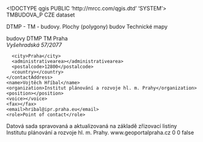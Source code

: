 <!DOCTYPE qgis PUBLIC 'http://mrcc.com/qgis.dtd' 'SYSTEM'>
<qgis version="3.34.5-Prizren">
  <identifier>TMBUDOVA_P</identifier>
  <parentidentifier></parentidentifier>
  <language>CZE</language>
  <type>dataset</type>
  <title>Archivní DTM Prahy - plochy (polygony) budov</title>
  <abstract>DTMP - TM - budovy. Plochy (polygony) budov Technické mapy

</abstract>
  <keywords vocabulary="Search keys">
    <keyword>budovy</keyword>
    <keyword>DTMP</keyword>
    <keyword>TM</keyword>
    <keyword>Praha</keyword>
  </keywords>
  <contact>
    <contactAddress>
      <type></type>
      <address>Vyšehradská 57/2077</address>
      <city>Praha</city>
      <administrativearea></administrativearea>
      <postalcode>12800</postalcode>
      <country></country>
    </contactAddress>
    <name>Vojtěch Hříbal</name>
    <organization>Institut plánování a rozvoje hl. m. Prahy</organization>
    <position></position>
    <voice></voice>
    <fax></fax>
    <email>hribal@ipr.praha.eu</email>
    <role>Point of contact</role>
  </contact>
  <links/>
  <history>Datová sada spravovaná a aktualizovaná na základě zřizovací listiny Institutu plánování a rozvoje hl. m. Prahy. </history>
  <dates>
    <date type="Created" value="2008-04-01T00:00:00"/>
    <date type="Revised" value="2024-05-01T00:00:00"/>
  </dates>
  <fees></fees>
  <constraints type="Limitations of use">www.geoportalpraha.cz</constraints>
  <license></license>
  <encoding></encoding>
  <crs>
    <spatialrefsys nativeFormat="Wkt">
      <wkt></wkt>
      <proj4></proj4>
      <srsid>0</srsid>
      <srid>0</srid>
      <authid></authid>
      <description></description>
      <projectionacronym></projectionacronym>
      <ellipsoidacronym></ellipsoidacronym>
      <geographicflag>false</geographicflag>
    </spatialrefsys>
  </crs>
  <extent>
    <spatial maxz="0" minx="14.21679999999999922" maxx="14.72607400000000055" dimensions="2" crs="EPSG:4326" minz="0" maxy="50.19112499999999955" miny="49.9324579999999969"/>
  </extent>
</qgis>
